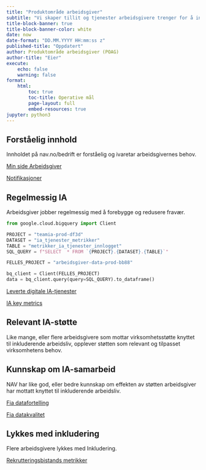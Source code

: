 ```yaml
---
title: "Produktområde arbeidsgiver"
subtitle: "Vi skaper tillit og tjenester arbeidsgivere trenger for å inkludere."
title-block-banner: true
title-block-banner-color: white
date: now
date-format: "DD.MM.YYYY HH:mm:ss z"
published-title: "Oppdatert"
author: Produktområde arbeidsgiver (POAG)
author-title: "Eier"
execute:
    echo: false
    warning: false
format:
    html:
        toc: true
        toc-title: Operative mål
        page-layout: full
        embed-resources: true
jupyter: python3
---
```


## Forståelig innhold
Innholdet på nav.no/bedrift er forståelig og ivaretar arbeidsgivernes behov.

[Min side Arbeidsgiver](https://analytics.eu.amplitude.com/nav/dashboard/7ybsqtg)

[Notifikasjoner](https://metabase.intern.nav.no/dashboard/214-notifikasjoner?relative_date=past7days)

## Regelmessig IA
Arbeidsgiver jobber regelmessig med å forebygge og redusere fravær.

```python
from google.cloud.bigquery import Client

PROJECT = "teamia-prod-df3d"
DATASET = "ia_tjenester_metrikker"
TABLE = "metrikker_ia_tjenester_innlogget"
SQL_QUERY = f"SELECT  * FROM `{PROJECT}.{DATASET}.{TABLE}`"

FELLES_PROJECT = "arbeidsgiver-data-prod-bb88"

bq_client = Client(FELLES_PROJECT)
data = bq_client.query(query=SQL_QUERY).to_dataframe()
```

[Leverte digitale IA-tjenester](https://data.intern.nav.no/story/3f485566-49fc-4867-937e-618293158ef8)

[IA key metrics](https://data.intern.nav.no/quarto/2f6249ef-67bc-4fe6-bd35-502f2e739c4e)

## Relevant IA-støtte
Like mange, eller flere arbeidsgivere som mottar virksomhetsstøtte knyttet til inkluderende arbeidsliv, opplever støtten som relevant og tilpasset virksomhetens behov.

## Kunnskap om IA-samarbeid
NAV har like god, eller bedre kunnskap om effekten av støtten arbeidsgiver har mottatt knyttet til inkluderende arbeidsliv.

[Fia datafortelling](https://data.intern.nav.no/quarto/6e8d4a02-f303-49ae-92ca-b4a4cada5bc6)

[Fia datakvalitet](https://data.intern.nav.no/quarto/f3f044e9-5cd7-456a-90a8-00a42f276af0)

## Lykkes med inkludering
Flere arbeidsgivere lykkes med Inkludering.

[Rekrutteringsbistands metrikker](https://grafana.nais.io/d/9HNRaRJ4z/toi)
